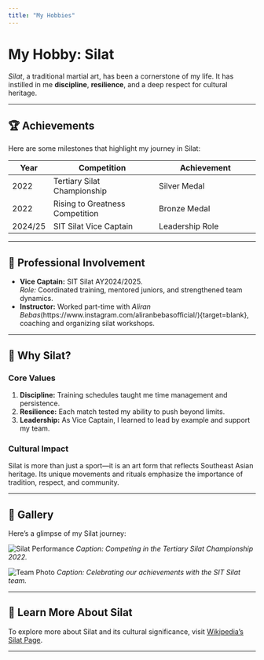 ```yaml
---
title: "My Hobbies"
---
```


# My Hobby: **Silat**

*Silat*, a traditional martial art, has been a cornerstone of my life. It has instilled in me **discipline**, **resilience**, and a deep respect for cultural heritage.

---

## 🏆 **Achievements**

Here are some milestones that highlight my journey in Silat:

| **Year**  | **Competition**                     | **Achievement**                   |
|-----------|-------------------------------------|------------------------------------|
| 2022      | Tertiary Silat Championship         | Silver Medal                      |
| 2022      | Rising to Greatness Competition     | Bronze Medal                      |
| 2024/25   | SIT Silat Vice Captain              | Leadership Role                   |

---

## 💼 **Professional Involvement**

- **Vice Captain:** SIT Silat AY2024/2025.  
  *Role:* Coordinated training, mentored juniors, and strengthened team dynamics.  
- **Instructor:** Worked part-time with *Aliran Bebas*(https://www.instagram.com/aliranbebasofficial/){target=blank}, coaching and organizing silat workshops.

---

## 🌟 **Why Silat?**

### **Core Values**
1. **Discipline:** Training schedules taught me time management and persistence.
2. **Resilience:** Each match tested my ability to push beyond limits.
3. **Leadership:** As Vice Captain, I learned to lead by example and support my team.

### **Cultural Impact**
Silat is more than just a sport—it is an art form that reflects Southeast Asian heritage. Its unique movements and rituals emphasize the importance of tradition, respect, and community.

---

## 🎥 **Gallery**

Here’s a glimpse of my Silat journey:

![Silat Performance](https://www.youtube.com/watch?v=8gLFRh-Uu6c&t=2076s)
*Caption: Competing in the Tertiary Silat Championship 2022.*

![Team Photo](https://www.instagram.com/sitsilat/)
*Caption: Celebrating our achievements with the SIT Silat team.*

---

## 🔗 **Learn More About Silat**

To explore more about Silat and its cultural significance, visit [Wikipedia's Silat Page](https://en.wikipedia.org/wiki/Silat).

---

